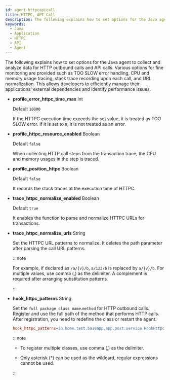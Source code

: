 ```yaml
---
id: agent-httpcapicall
title: HTTPC, API Call
description: The following explains how to set options for the Java agent to collect and analyze data for HTTP outbound calls and API calls. Various options for fine monitoring are provided such as TOO SLOW error handling, CPU and memory usage tracing, stack trace recording upon each call, and URL normalization. This allows developers to efficiently manage their applications' external dependencies and identify performance issues.
keywords:
  - Java
  - Application
  - HTTPC
  - API
  - Agent
---
```


The following explains how to set options for the Java agent to collect and analyze data for HTTP outbound calls and API calls. Various options for fine monitoring are provided such as TOO SLOW error handling, CPU and memory usage tracing, stack trace recording upon each call, and URL normalization. This allows developers to efficiently manage their applications' external dependencies and identify performance issues.

- **profile_error_httpc_time_max** <span class='type'>Int</span>

  Default `10000`

  If the HTTPC execution time exceeds the set value, it is treated as TOO SLOW error. If it is set to `0`, it is not treated as an error.

- **profile_httpc_resource_enabled** <span class='type'>Boolean</span>

  Default `false`

  When collecting HTTP call steps from the transaction trace, the CPU and memory usages in the step is traced.

- **profile_position_httpc** <span class='type'>Boolean</span>

  Default `false`

  It records the stack traces at the execution time of HTTPC.

- **trace_httpc_normalize_enabled** <span class='type'>Boolean</span>

  Default `true`

  It enables the function to parse and normalize HTTPC URLs for transactions.

- **trace_httpc_normalize_urls** <span class='type'>String</span>

  Set the HTTPC URL patterns to normalize. It deletes the path parameter after parsing the call URL patterns.

  :::note

  For example, if declared as `/a/{v}/b`, `a/123/b` is replaced by `a/{v}/b`. For multiple values, use comma (,) as the delimiter. A complement is required after arranging substitution patterns.

  :::

- **hook_httpc_patterns** <span class='type'>String</span>

  Set the `full package class name`.`method` for HTTP outbound calls. Register and use the full path of the method that performs HTTP calls. After registration, you need to redefine the class or restart the agent.

  ```ini title='whatap.conf'
  hook_httpc_patterns=io.home.test.baseapp.app.post.service.HookHttpcService.*
  ```

  :::note

  - To register multiple classes, use comma (,) as the delimiter. 

  - Only asterisk (\*) can be used as the wildcard, regular expressions cannot be used.

  :::
